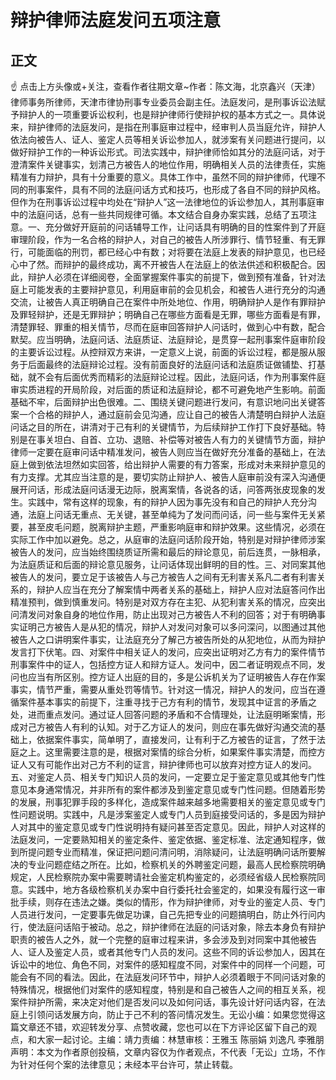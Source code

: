 # 辩护律师法庭发问五项注意
## 正文
☝ 点击上方头像或+关注，查看作者往期文章~作者：陈文海，北京鑫兴（天津）律师事务所律师，天津市律协刑事专业委员会副主任。法庭发问，是刑事诉讼法赋予辩护人的一项重要诉讼权利，也是辩护律师行使辩护权的基本方式之一。具体说来，辩护律师的法庭发问，是指在刑事庭审过程中，经审判人员当庭允许，辩护人依法向被告人、证人、鉴定人员等相关诉讼参加人，就涉案有关问题进行提问，以做好辩护工作的一种诉讼形式。司法实践中，辩护律师恰如其分的法庭问话，对于澄清案件关键事实，划清己方被告人的地位作用，明确相关人员的法律责任，实施精准有力辩护，具有十分重要的意义。具体工作中，虽然不同的辩护律师，代理不同的刑事案件，具有不同的法庭问话方式和技巧，也形成了各自不同的辩护风格。但作为在刑事诉讼过程中均处在“辩护人”这一法律地位的诉讼参加人，其刑事庭审中的法庭问话，总有一些共同规律可循。本文结合自身办案实践，总结了五项注意。一、充分做好开庭前的问话辅导工作，让问话具有明确的目的性案件到了开庭审理阶段，作为一名合格的辩护人，对自己的被告人所涉罪行、情节轻重、有无罪行，可能面临的刑罚，都已经心中有数；对将要在法庭上发表的辩护意见，也已经心中了然。而辩护的最终成功，离不开被告人在法庭上的依法供述和积极配合。因此，辩护人必须在详细阅卷，全面掌握案件事实的前提下，做到预有准备，针对法庭上可能发表的主要辩护意见，利用庭审前的会见机会，和被告人进行充分的沟通交流，让被告人真正明确自己在案件中所处地位、作用，明确辩护人是作有罪辩护及罪轻辩护，还是无罪辩护；明确自己在哪些方面看是无罪，哪些方面看是有罪，清楚罪轻、罪重的相关情节，尽而在庭审回答辩护人问话时，做到心中有数，配合默契。应当明确，法庭问话、法庭质证、法庭辩论，是贯穿一起刑事案件庭审阶段的主要诉讼过程。从控辩双方来讲，一定意义上说，前面的诉讼过程，都是服从服务于后面最终的法庭辩论过程。没有前面良好的法庭问话和法庭质证做铺垫、打基础，就不会有后面优秀而精彩的法庭辩论过程。因此，法庭问话，作为刑事案件庭审实质进程的开局阶段，对后面的质证和法庭辩论，都不可避免地产生影响。前面基础不牢，后面辩护出色很难。二、围绕关键问题进行发问，有意识地问出关键答案一个合格的辩护人，通过庭前会见沟通，应让自己的被告人清楚明白辩护人法庭问话之目的所在，讲清对于己有利的关键情节，为后续辩护工作打下良好基础。特别是在事关坦白、自首、立功、退赔、补偿等对被告人有力的关键情节方面，辩护律师一定要在庭审问话中精准发问，被告人则应当在做好充分准备的基础上，在法庭上做到依法坦然如实回答，给出辩护人需要的有力答案，形成对未来辩护意见的有力支撑。尤其应当注意的是，要切实防止辩护人、被告人庭审前没有深入沟通便展开问话，形成法庭问话漫无边际，脱离案情，各说各的话，问答两张皮现象的发生。实践中，常有这样的现象，有的辩护人因为事先没有和自己的辩护人充分沟通，法庭上问话无重点、无关键，甚至单纯为了发问而问话，问一些与案件无关紧要，甚至皮毛问题，脱离辩护主题，严重影响庭审和辩护效果。这些情况，必须在实际工作中加以避免。总之，从庭审的法庭问话阶段开始，特别是对辩护律师涉案被告人的发问，应当始终围绕质证所需和最后的辩论意见，前后连贯，一脉相承，为法庭质证和后面的辩论意见服务，让问话体现出鲜明的目的性。三、对同案其他被告人的发问，要立足于该被告人与己方被告人之间有无利害关系凡二者有利害关系的，辩护人应当在充分了解案情中两者关系的基础上，辩护人应对法庭答问作出精准预判，做到慎重发问。特别是对双方存在主犯、从犯利害关系的情况，应突出问清发问对象自身的地位作用，防止出现对己方被告人不利的回答；对于有明确事实证明己方被告人是从犯的情况，辩护人对发问对象可以多问深问，以图通过其他被告人之口讲明案件事实，让法庭充分了解己方被告所处的从犯地位，从而为辩护发言打下伏笔。四、对案件中相关证人的发问，应突出证明对乙方有力的案件情节刑事案件中的证人，包括控方证人和辩方证人。发问中，因二者证明观点不同，发问也应当有所区别。控方证人出庭的目的，多是公诉机关为了证明被告人存在作案事实，情节严重，需要从重处罚等情节。针对这一情况，辩护人的发问，应当在遵循案件基本事实的前提下，注重寻找于己方有利的情节，发现其中证言的矛盾之处，进而重点发问。通过证人回答问题的矛盾和不合情理处，让法庭明晰案情，形成对己方被告人有利的认知。对于乙方证人的发问，则应在事先做好沟通交流的基础上，依据案件事实，简单明了，直接发问，让有利于乙方被告的证言，了然于法庭之上。这里需要注意的是，根据对案情的综合分析，如果案件事实清楚，而控方证人又有可能作出对己方不利的证言，辩护律师也可以放弃对控方证人的发问。五、对鉴定人员、相关专门知识人员的发问，一定要立足于鉴定意见或其他专门性意见本身通常情况，并非所有的案件都涉及到鉴定意见或专门性问题。但随着形势的发展，刑事犯罪手段的多样化，造成案件越来越多地需要相关的鉴定意见或专门性问题说明。实践中，凡是涉案鉴定人或专门人员到庭接受问话的，多是因为辩护人对其中的鉴定意见或专门性说明持有疑问甚至否定意见。因此，辩护人对这样的法庭发问，一定要熟知相关的鉴定条件、鉴定依据、鉴定标准、法定通知程序，做到所提问题专业而精准，保证把问题问清问明，消除疑问，让法庭明确问话所要解决的专业问题症结之所在。比如，检察机关的外聘鉴定问题，最高人民检察院明确规定，人民检察院办案中需要聘请社会鉴定机构鉴定的，必须经省级人民检察院同意。实践中，地方各级检察机关办案中自行委托社会鉴定的，如果没有履行这一审批手续，则存在违法之嫌。类似的情形，作为辩护律师，对专业的鉴定人员、专门人员进行发问，一定要事先做足功课，自己先把专业的问题搞明白，防止外行问内行，使法庭问话陷于被动。总之，辩护律师在法庭的问话对象，除去本身负有辩护职责的被告人之外，就一个完整的庭审过程来讲，多会涉及到对同案中其他被告人、证人及鉴定人员，或者其他专门人员的发问。这些不同的诉讼参加人，因其在诉讼中的地位、角色不同，对案件的感知程度不同，对案件中的同样一个问题，可能会有不同的看法。因此，在法庭发问环节中，辩护人必须着眼于不同问话对象的特殊情况，根据他们对案件的感知程度，特别是和自己被告人之间的相互关系，视案件辩护所需，来决定对他们是否发问以及如何问话，事先设计好问话内容，在法庭上引领问话发展方向，防止于己不利的答问情况发生。无讼小编：如果您觉得这篇文章还不错，欢迎转发分享、点赞收藏，您也可以在下方评论区留下自己的观点，和大家一起讨论。主编：靖力责编：林慧审核：王雅玉 陈丽娟 刘逸凡 李雅朋声明：本文为作者原创投稿，文章内容仅为作者观点，不代表「无讼」立场，不作为针对任何个案的法律意见；未经本平台许可，禁止转载。